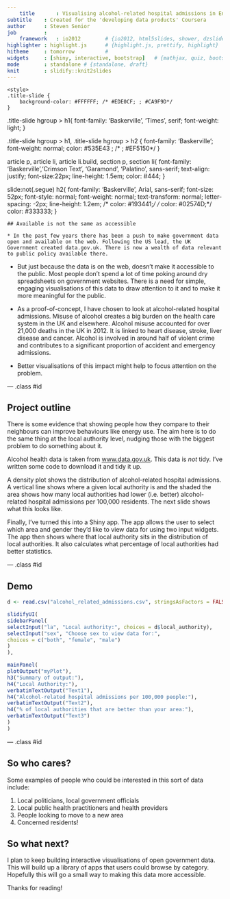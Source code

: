 ```yaml
---
	title       : Visualising alcohol-related hospital admissions in English local authorities
subtitle    : Created for the 'developing data products' Coursera
author      : Steven Senior
job         : 
	framework   : io2012      	# {io2012, html5slides, shower, dzslides, ...}
highlighter : highlight.js  	# {highlight.js, prettify, highlight}
hitheme     : tomorrow      	# 
widgets     : [shiny, interactive, bootstrap]   # {mathjax, quiz, bootstrap}
mode        : standalone # {standalone, draft}
knit        : slidify::knit2slides
---
```

	
	<style>
	.title-slide {
		background-color: #FFFFFF; /* #EDE0CF; ; #CA9F9D*/
	}

.title-slide hgroup > h1{
	font-family: 'Baskerville', 'Times', serif; 
	font-weight: light;
}

.title-slide hgroup > h1, 
.title-slide hgroup > h2 {
	font-family: 'Baskerville';
	font-weight: normal;
	color: #535E43 ;  /* ; #EF5150*/
}

article p, article li, article li.build, section p, section li{
	font-family: 'Baskerville','Crimson Text', 'Garamond',  'Palatino', sans-serif;
	text-align: justify;
	font-size:22px;
	line-height: 1.5em;
	color: #444;
}

slide:not(.segue) h2{
	font-family: 'Baskerville', Arial, sans-serif;
	font-size: 52px;
	font-style: normal;
	font-weight: normal;
	text-transform: normal;
	letter-spacing: -2px;
	line-height: 1.2em;
	/*  color: #193441;*/
		/*  color: #02574D;*/
		color: #333333;
}
</style>
	
	## Available is not the same as accessible
	
	* In the past few years there has been a push to make government data open and available on the web. Following the US lead, the UK Government created data.gov.uk. There is now a wealth of data relevant to public policy available there.

* But just because the data is on the web, doesn't make it accessible to the public. Most people don't spend a lot of time poking around dry spreadsheets on government websites. There is a need for simple, engaging visualisations of this data to draw attention to it and to make it more meaningful for the public.

* As a proof-of-concept, I have chosen to look at alcohol-related hospital admissions. Misuse of alcohol creates a big burden on the health care system in the UK and elsewhere. Alcohol misuse accounted for over 21,000 deaths in the UK in 2012. It is linked to heart disease, stroke, liver disease and cancer. Alcohol is involved in around half of violent crime and contributes to a significant proportion of accident and emergency admissions.

* Better visualisations of this impact might help to focus attention on the problem.

--- .class #id 

## Project outline

There is some evidence that showing people how they compare to their neighbours can improve behaviours like energy use. The aim here is to do the same thing at the local authority level, nudging those with the biggest problem to do something about it.

Alcohol health data is taken from [www.data.gov.uk](http://www.data.gov.uk). This data is *not* tidy. I've written some code to download it and tidy it up.

A density plot shows the distribution of alcohol-related hospital admissions. A vertical line shows where a given local authority is and the shaded the area shows how many local authorities had lower (i.e. better) alcohol-related hospital admissions per 100,000 residents. The next slide shows what this looks like.

Finally, I've turned this into a Shiny app. The app allows the user to select which area and gender they'd like to view data for using two input widgets. The app then shows where that local authority sits in the distribution of local authorities. It also calculates what percentage of local authorities had better statistics.

--- .class #id

## Demo

```r
d <- read.csv("alcohol_related_admissions.csv", stringsAsFactors = FALSE)

slidifyUI(
sidebarPanel(
selectInput("la", "Local authority:", choices = d$local_authority),
selectInput("sex", "Choose sex to view data for:", 
choices = c("both", "female", "male")
)
),

mainPanel(
plotOutput("myPlot"),
h3("Summary of output:"),
h4("Local Authority:"),
verbatimTextOutput("Text1"),
h4("Alcohol-related hospital admissions per 100,000 people:"),
verbatimTextOutput("Text2"),
h4("% of local authorities that are better than your area:"),
verbatimTextOutput("Text3")
)
)
```

--- .class #id

## So who cares?

Some examples of people who could be interested in this sort of data include:

1. Local politicians, local government officials
2. Local public health practitioners and health providers
3. People looking to move to a new area
4. Concerned residents!

## So what next?

I plan to keep building interactive visualisations of open government data. This will build up a library of apps that users could browse by category. Hopefully this will go a small way to making this data more accessible.

Thanks for reading!


